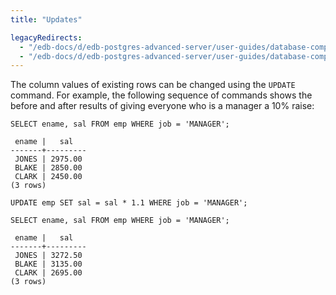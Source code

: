 ```yaml
---
title: "Updates"

legacyRedirects:
  - "/edb-docs/d/edb-postgres-advanced-server/user-guides/database-compatibility-for-oracle-developers-guide/13/updates.html"
  - "/edb-docs/d/edb-postgres-advanced-server/user-guides/database-compatibility-for-oracle-developers-guide/latest/updates.html"
---
```


<div id="updates" class="registered_link"></div>

The column values of existing rows can be changed using the `UPDATE` command. For example, the following sequence of commands shows the before and after results of giving everyone who is a manager a 10% raise:

```text
SELECT ename, sal FROM emp WHERE job = 'MANAGER';

 ename |   sal
-------+---------
 JONES | 2975.00
 BLAKE | 2850.00
 CLARK | 2450.00
(3 rows)

UPDATE emp SET sal = sal * 1.1 WHERE job = 'MANAGER';

SELECT ename, sal FROM emp WHERE job = 'MANAGER';

 ename |   sal
-------+---------
 JONES | 3272.50
 BLAKE | 3135.00
 CLARK | 2695.00
(3 rows)
```
